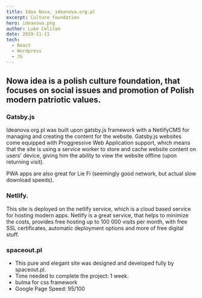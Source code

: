 ```yaml
---
title: Idea Nova, ideanova.org.pl
excerpt: Culture foundation
hero: ideanova.png
author: Luke Celitan
date: 2019-11-11
tech:
  - React
  - Wordpress
  - JS
---
```


## Nowa idea is a polish culture foundation, that focuses on social issues and promotion of Polish modern patriotic values.

### Gatsby.js

Ideanova.org.pl was built upon gatsby.js framework with a NetlifyCMS for managing and creating the content for the website. Gatsby.js websites come equipped with Proggressive Web Application support, which means that the site is using a service worker to store and cache website content on users' device, giving him the ability to view the website offline (upon returning visit).

PWA apps are also great for Lie Fi (seemingly good network, but actual slow download speeds).

### Netlify.

This site is deployed on the netlify service, which is a cloud based service for hosting modern apps.
Netlify is a great service, that helps to minimize the costs, provides free hosting up to 100 000 visits per month, with free SSL certificates, automatic deployment options and more of free digital stuff.

### spaceout.pl

- This pure and elegant site was designed and developed fully by spaceout.pl.
- Time needed to complete the project: 1 week.
- bulma for css framework
- Google Page Speed: 95/100



